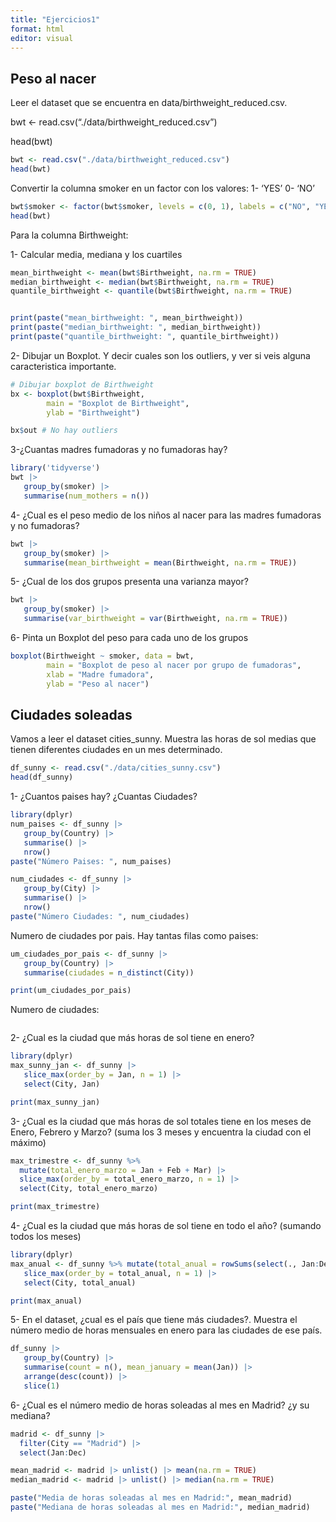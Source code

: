 ```yaml
---
title: "Ejercicios1"
format: html
editor: visual
---
```


## Peso al nacer

Leer el dataset que se encuentra en data/birthweight_reduced.csv.

bwt \<- read.csv("./data/birthweight_reduced.csv")

head(bwt)

```r
bwt <- read.csv("./data/birthweight_reduced.csv")
head(bwt)
```

Convertir la columna smoker en un factor con los valores: 1- 'YES' 0- 'NO'

```r
bwt$smoker <- factor(bwt$smoker, levels = c(0, 1), labels = c("NO", "YES"))
head(bwt)
```

Para la columna Birthweight:

1- Calcular media, mediana y los cuartiles

```r
mean_birthweight <- mean(bwt$Birthweight, na.rm = TRUE)
median_birthweight <- median(bwt$Birthweight, na.rm = TRUE)
quantile_birthweight <- quantile(bwt$Birthweight, na.rm = TRUE)


print(paste("mean_birthweight: ", mean_birthweight))
print(paste("median_birthweight: ", median_birthweight))
print(paste("quantile_birthweight: ", quantile_birthweight))
```

2- Dibujar un Boxplot. Y decir cuales son los outliers, y ver si veis alguna caracteristica importante.

```r
# Dibujar boxplot de Birthweight
bx <- boxplot(bwt$Birthweight, 
        main = "Boxplot de Birthweight",
        ylab = "Birthweight")

bx$out # No hay outliers
```

3-¿Cuantas madres fumadoras y no fumadoras hay?

```r
library('tidyverse')
bwt |> 
   group_by(smoker) |> 
   summarise(num_mothers = n())
```

4- ¿Cual es el peso medio de los niños al nacer para las madres fumadoras y no fumadoras?

```r

bwt |> 
   group_by(smoker) |> 
   summarise(mean_birthweight = mean(Birthweight, na.rm = TRUE))
```

5- ¿Cual de los dos grupos presenta una varianza mayor?

```r
bwt |> 
   group_by(smoker) |> 
   summarise(var_birthweight = var(Birthweight, na.rm = TRUE))
```

6- Pinta un Boxplot del peso para cada uno de los grupos

```r
boxplot(Birthweight ~ smoker, data = bwt,
        main = "Boxplot de peso al nacer por grupo de fumadoras",
        xlab = "Madre fumadora",
        ylab = "Peso al nacer")
```

## Ciudades soleadas

Vamos a leer el dataset cities_sunny. Muestra las horas de sol medias que tienen diferentes ciudades en un mes determinado.

```r
df_sunny <- read.csv("./data/cities_sunny.csv")
head(df_sunny)
```

1- ¿Cuantos paises hay? ¿Cuantas Ciudades?

```r
library(dplyr)
num_paises <- df_sunny |> 
   group_by(Country) |> 
   summarise() |> 
   nrow()
paste("Número Paises: ", num_paises)

num_ciudades <- df_sunny |> 
   group_by(City) |> 
   summarise() |> 
   nrow()
paste("Número Ciudades: ", num_ciudades)
```

Numero de ciudades por pais. Hay tantas filas como paises:

```r
um_ciudades_por_pais <- df_sunny |> 
   group_by(Country) |> 
   summarise(ciudades = n_distinct(City))

print(um_ciudades_por_pais)
```

Numero de ciudades:

```r

```

2- ¿Cual es la ciudad que más horas de sol tiene en enero?

```r
library(dplyr)
max_sunny_jan <- df_sunny |> 
   slice_max(order_by = Jan, n = 1) |> 
   select(City, Jan)

print(max_sunny_jan)
```

3- ¿Cual es la ciudad que más horas de sol totales tiene en los meses de Enero, Febrero y Marzo? (suma los 3 meses y encuentra la ciudad con el máximo)

```r

max_trimestre <- df_sunny %>%
  mutate(total_enero_marzo = Jan + Feb + Mar) |>
  slice_max(order_by = total_enero_marzo, n = 1) |>
  select(City, total_enero_marzo)

print(max_trimestre)
```

4- ¿Cual es la ciudad que más horas de sol tiene en todo el año? (sumando todos los meses)

```r
library(dplyr)
max_anual <- df_sunny %>% mutate(total_anual = rowSums(select(., Jan:Dec))) |> 
   slice_max(order_by = total_anual, n = 1) |> 
   select(City, total_anual)

print(max_anual)
```

5- En el dataset, ¿cual es el país que tiene más ciudades?. Muestra el número medio de horas mensuales en enero para las ciudades de ese país.

```r
df_sunny |> 
   group_by(Country) |> 
   summarise(count = n(), mean_january = mean(Jan)) |>
   arrange(desc(count)) |>
   slice(1)

```

6- ¿Cual es el número medio de horas soleadas al mes en Madrid? ¿y su mediana?

```r
madrid <- df_sunny |>
  filter(City == "Madrid") |>
  select(Jan:Dec)

mean_madrid <- madrid |> unlist() |> mean(na.rm = TRUE)
median_madrid <- madrid |> unlist() |> median(na.rm = TRUE)

paste("Media de horas soleadas al mes en Madrid:", mean_madrid)
paste("Mediana de horas soleadas al mes en Madrid:", median_madrid)
```
